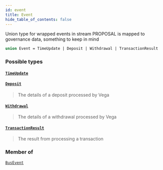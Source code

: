 ```yaml
---
id: event
title: Event
hide_table_of_contents: false
---
```








Union type for wrapped events in stream PROPOSAL is mapped to governance data, something to keep in mind

```graphql
union Event = TimeUpdate | Deposit | Withdrawal | TransactionResult
```


### Possible types

#### [`TimeUpdate`](/testnet/api/graphql/objects/time-update) <Badge class="secondary" text="object"/>
> 
> 

#### [`Deposit`](/testnet/api/graphql/objects/deposit) <Badge class="secondary" text="object"/>
> The details of a deposit processed by Vega
> 

#### [`Withdrawal`](/testnet/api/graphql/objects/withdrawal) <Badge class="secondary" text="object"/>
> The details of a withdrawal processed by Vega
> 

#### [`TransactionResult`](/testnet/api/graphql/objects/transaction-result) <Badge class="secondary" text="object"/>
> The result from processing a transaction
> 



### Member of

[`BusEvent`](/testnet/api/graphql/objects/bus-event)  <Badge class="secondary" text="object"/>



